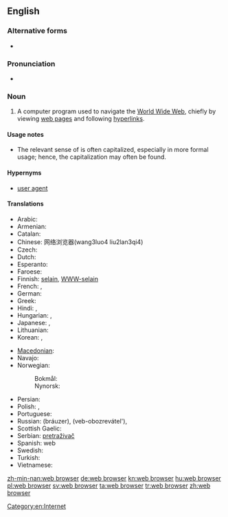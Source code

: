 ==English==
{{wikipedia}}

===Alternative forms===
* {{l|en|Web browser}}

===Pronunciation===
* {{X-SAMPA|/web br\`aUz3`/}}

===Noun===
{{examples-right|sense=computer program|examples=[[w:Internet Explorer|Internet Explorer]]; [[w:Mozilla Firefox|Mozilla Firefox]]; [[w:Opera (web browser)|Opera]]; [[w:Safari (web browser)|Safari]]; [[w:Google Chrome|Google Chrome]]}}
{{en-noun|sg=[[web]] [[browser]]}}

# A computer program used to navigate the [[World Wide Web]], chiefly by viewing [[web page]]s and following [[hyperlink]]s.

====Usage notes====
* The relevant sense of {{term|web|lang=en}} is often capitalized, especially in more formal usage; hence, the capitalization {{term|Web browser|lang=en}} may often be found.

====Hypernyms====
* {{sense|computer program}} [[user agent]]

====Translations====
{{trans-top|A computer program used to navigate the World Wide Web}}
* Arabic: {{t-|ar|متصفح وب|m|tr=mutáSfaH web|sc=Arab}}
* Armenian: {{t-|hy|զննարկիչ|tr=znnarkičʿ|sc=Armn}}
* Catalan: {{t-|ca|navegador|m}}
* Chinese: 网络浏览器(wang3luo4 liu2lan3qi4)
* Czech: {{t-|cs|webový prohlížeč|m}}
* Dutch: {{t+|nl|webbrowser}}
* Esperanto: {{t+|eo|retumilo}}
* Faroese: {{t-|fo|kagari|m}}
* Finnish: [[selain]], [[WWW-selain]]
* French: {{t+|fr|navigateur|m}}, {{t+|fr|butineur|m}}
* German: {{t+|de|Browser|m}}
* Greek: {{t+|el|περιηγητής|m|tr=periigitís|sc=Grek}}
* Hindi: {{t-|hi|ब्राउज़र|m|tr=brā'uzar|sc=Deva}}, {{t-|hi|वेब ब्राउज़र|m|tr=veb brā'uzar|sc=Deva}}
* Hungarian: {{t+|hu|böngésző}},  {{t+|hu|webböngésző}}
* Japanese: {{t-|ja|ブラウザ|tr=brauza}}, {{t-|ja|ウェブブラウザ|tr=Webu brauza}}
* Lithuanian: {{t-|lt|naršyklė|f|xs=Lithuanian}}
* Korean: {{t-|ko|웹 브라우저|tr=wep beuraujeo|sc=Kore}}, {{t+|ko|브라우저|tr=beuraujeo|sc=Kore}}
{{trans-mid}}
* [[Macedonian]]: {{t-|mk|прелистувач|m|tr=prelístuvač}}
* Navajo: {{tø|nv|bee haʼnitá}}
* Norwegian:
*: Bokmål: {{t+|no|nettleser|m}}
*: Nynorsk: {{t-|nn|nettlesar|m}}
* Persian: {{t-|fa|مرورگر|tr=morurgar|sc=fa-Arab}}
* Polish: {{t-|pl|przeglądarka|f}},  {{t-|pl|przeglądarka internetowa|f}}
* Portuguese: {{t+|pt|navegador|m}}
* Russian: {{t+|ru|браузер|m}} (bráuzer), {{t-|ru|веб-обозреватель|m}} (veb-obozrevátel'), {{t+|ru|обозреватель|m|tr=obozrevátel'|sc=Cyrl}}
* Scottish Gaelic: {{t-|gd|brabhsair|m}}
* Serbian: [[pretraživač]] {{m}}
* Spanish: {{t+|es|navegador|m}} web
* Swedish: {{t+|sv|webbläsare}}
* Turkish: {{t+|tr|gözatıcı}}
* Vietnamese: {{t-|vi|trình duyệt}}
{{trans-bottom}}

[[Category:en:Internet]]

[[zh-min-nan:web browser]]
[[de:web browser]]
[[kn:web browser]]
[[hu:web browser]]
[[pl:web browser]]
[[sv:web browser]]
[[ta:web browser]]
[[tr:web browser]]
[[zh:web browser]]